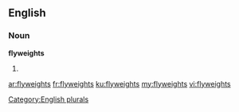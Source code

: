 ==English==

===Noun===
'''flyweights'''

# {{plural of|flyweight}}

[[Category:English plurals]]

[[ar:flyweights]]
[[fr:flyweights]]
[[ku:flyweights]]
[[my:flyweights]]
[[vi:flyweights]]